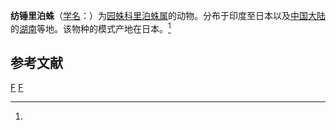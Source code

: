 {{Speciesbox
| taxon = Lipocrea fusiformis
| binomial_authority = (Thorell, 1877)<ref name='id13681'>{{cite web| url =http://www.bioinfo.cn/db05/BjdwSpecies.php?action=view&id=13681| title =纺锤里泊蛛| work =《中国动物物种编目数据库》| publisher =中国科学院微生物研究所| author =中国科学院动物研究所| accessdate =2009-04-28| deadurl =yes| archiveurl =https://web.archive.org/web/20160305025220/http://www.bioinfo.cn/db05/BjdwSpecies.php?action=view&id=13681| archivedate =2016-03-05}}</ref>
}}

'''纺锤里泊蛛'''（[[学名|学名]]：{{lang|la|''Lipocrea fusiformis''}}）为[[园蛛科|园蛛科]][[里泊蛛属|里泊蛛属]]的动物。分布于印度至日本以及[[中国大陆|中国大陆]]的[[湖南|湖南]]等地。该物种的模式产地在日本。<ref name='id13681'/>

== 参考文献 ==
{{reflist}}

{{蜘蛛小作品}}

{{taxonbar}}
[[Category:_1877年描述的动物|F]]
[[Category:里泊蛛属|F]]